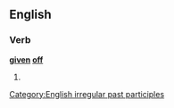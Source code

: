==English==

===Verb===
'''[[given]] [[off]]'''

# {{past participle of|[[give off]]}}

[[Category:English irregular past participles]]